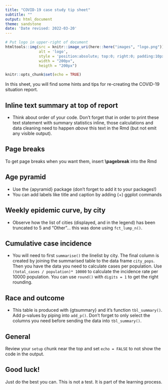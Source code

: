 ```yaml
---
title: "COVID-19 case study tip sheet"
subtitle: ""
output: html_document
theme: sandstone
date: 'Date revised: 2022-03-20'
---
```



```r
# Put logo in upper-right of document
htmltools::img(src = knitr::image_uri(here::here("images", "logo.png")), 
               alt = 'logo', 
               style = 'position:absolute; top:0; right:0; padding:10px;',
               width = "200px",
               heigth = "200px")
```


```r
knitr::opts_chunk$set(echo = TRUE)
```


In this sheet, you will find some hints and tips for re-creating the COVID-19 situation report.  



## Inline text summary at top of report  

- Think about order of your code. Don't forget that in order to print these text statement with summary statistics inline, those calculations and data cleaning need to happen *above* this text in the Rmd (but not emit any visible output).  

## Page breaks  

To get page breaks when you want them, insert **\\pagebreak** into the Rmd  


## Age pyramid  

- Use the {apyramid} package (don't forget to add it to your packages!)  
- You can add labels like title and caption by adding (+) ggplot commands  

## Weekly epidemic curve, by city  

- Observe how the list of cities (displayed, and in the legend) has been truncated to 5 and "Other"... this was done using `fct_lump_n()`.  

## Cumulative case incidence

- You will need to first `summarise()` the linelist by city. The final column is created by joining the summarised table to the data frame `city_pops`. Then you have the data you need to calculate cases per population. Use `(total_cases / population)* 10000` to calculate the incidence rate per 10000 population. You can use `round()` with `digits = 1` to get the right rounding.  

## Race and outcome  

- This table is produced with {gtsummary} and it's function `tbl_summary()`. Add p-values by piping into `add_p()`. Don't forget to only select the columns you need before sending the data into `tbl_summary()`.  

## General

Review your `setup` chunk near the top and set `echo = FALSE` to not show the code in the output.  



## Good luck!  

Just do the best you can. This is not a test. It is part of the learning process. 
     